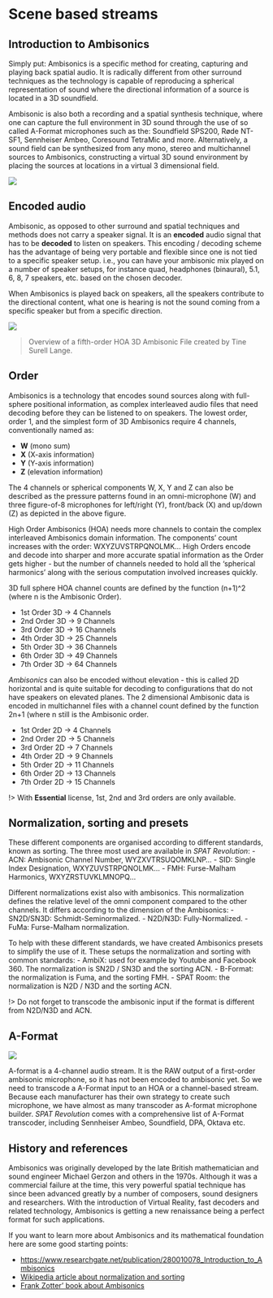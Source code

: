 # Scene based streams

## Introduction to Ambisonics {#sec-scenebased-introAmbi}

Simply put: Ambisonics is a specific method for creating, capturing and playing back spatial audio. It is radically different from other surround techniques as the technology is capable of reproducing a spherical representation of sound where the directional information of a source is located in a 3D soundfield.

Ambisonic is also both a recording and a spatial synthesis technique, where one can capture the full environment in 3D sound through the use of so called A-Format microphones such as the: Soundfield SPS200, Røde NT-SF1, Sennheiser Ambeo, Coresound TetraMic and more. Alternatively, a sound field can be synthesized from any mono, stereo and multichannel sources to Ambisonics, constructing a virtual 3D sound environment by placing the sources at locations in a virtual 3 dimensional field.

![](https://media.githubusercontent.com/media/FLUX-SE/doc_images/main/SpatR/Education/Ambisonic.png)

## Encoded audio

Ambisonic, as opposed to other surround and spatial techniques and methods does not carry a speaker signal. It is an **encoded** audio signal that has to be **decoded** to listen on speakers. This encoding / decoding scheme has the advantage of being very portable and flexible since one is not tied to a specific speaker setup. i.e., you can have your ambisonic mix played on a number of speaker setups, for instance quad, headphones (binaural), 5.1, 6, 8, 7 speakers, etc. based on the chosen decoder.

When Ambisonics is played back on speakers, all the speakers contribute to the directional content, what one is hearing is not the sound coming from a specific speaker but from a specific direction.

![](https://media.githubusercontent.com/media/FLUX-SE/doc_images/main/SpatR/ThirdParty/ReaperHOA3DTrack.jpg)

> Overview of a fifth-order HOA 3D Ambisonic File created by Tine Surell Lange.


## Order

Ambisonics is a technology that encodes sound sources along with full-sphere positional information, as complex interleaved audio files that need decoding before they can be listened to on speakers. The lowest order, order 1, and the simplest form of 3D Ambisonics require 4 channels, conventionally named as:

- **W** (mono sum)
- **X** (X-axis information)
- **Y** (Y-axis information)
- **Z** (elevation information)

The 4 channels or spherical components W, X, Y and Z can also be described as the pressure patterns found in an omni-microphone (W) and three figure-of-8 microphones for left/right (Y), front/back (X) and up/down (Z) as depicted in the above figure.

High Order Ambisonics (HOA) needs more channels to contain the complex interleaved Ambisonics domain information. The components' count increases with the order: WXYZUVSTRPQNOLMK... High Orders encode and decode into sharper and more accurate spatial information as the Order gets higher - but the number of channels needed to hold all the 'spherical harmonics' along with the serious computation involved increases quickly.

3D full sphere HOA channel counts are defined by the function (n+1)^2 (where n is the Ambisonic Order).

- 1st Order 3D -> 4 Channels
- 2nd Order 3D -> 9 Channels
- 3rd Order 3D -> 16 Channels
- 4th Order 3D -> 25 Channels
- 5th Order 3D -> 36 Channels
- 6th Order 3D -> 49 Channels
- 7th Order 3D -> 64 Channels

_Ambisonics_ can also be encoded without elevation - this is called 2D horizontal and is quite suitable for decoding to configurations that do not have speakers on elevated planes. The 2 dimensional Ambisonic data is encoded in multichannel files with a channel count defined by the function 2n+1 (where n still is the Ambisonic order.

- 1st Order 2D -> 4 Channels
- 2nd Order 2D -> 5 Channels
- 3rd Order 2D -> 7 Channels
- 4th Order 2D -> 9 Channels
- 5th Order 2D -> 11 Channels
- 6th Order 2D -> 13 Channels
- 7th Order 2D -> 15 Channels

!> With **Essential** license, 1st, 2nd and 3rd orders are only available.

## Normalization, sorting and presets

These different components are organised according to different standards, known as sorting. The three most used are available in _SPAT Revolution_:
- ACN: Ambisonic Channel Number, WYZXVTRSUQOMKLNP...
- SID: Single Index Designation, WXYZUVSTRPQNOLMK...
- FMH: Furse-Malham Harmonics, WXYZRSTUVKLMNOPQ...

Different normalizations exist also with ambisonics. This normalization defines the relative level of the omni component compared to the other channels. It differs according to the dimension of the Ambisonics:
- SN2D/SN3D: Schmidt-Seminormalized.
- N2D/N3D: Fully-Normalized.
- FuMa: Furse-Malham normalization.

To help with these different standards, we have created Ambisonics presets to simplify the use of it. These setups the normalization and sorting with common standards:
- AmbiX: used for example by Youtube and Facebook 360. The normalization is SN2D / SN3D and the sorting ACN.
- B-Format: the normalization is Fuma, and the sorting FMH.
- SPAT Room: the normalization is N2D / N3D and the sorting ACN.

!> Do not forget to transcode the ambisonic input if the format is different from N2D/N3D and ACN.

## A-Format

![](https://media.githubusercontent.com/media/FLUX-SE/doc_images/main/SpatR/Setup/InputInspectorAFormat.png)

A-format is a 4-channel audio stream. It is the RAW output of a first-order ambisonic microphone, so it has not been encoded to ambisonic yet. So we need to transcode a A-Format input to an HOA or a channel-based stream. Because each manufacturer has their own strategy to create such microphone, we have almost as many transcoder as A-format microphone builder. _SPAT Revolution_ comes with a comprehensive list of A-Format transcoder, including Sennheiser Ambeo, Soundfield, DPA, Oktava etc.


## History and references

Ambisonics was originally developed by the late British mathematician and sound engineer Michael Gerzon and others in the 1970s. Although it was a commercial failure at the time, this very powerful spatial technique has since been advanced greatly by a number of composers, sound designers and researchers. With the introduction of Virtual Reality, fast decoders and related technology, Ambisonics is getting a new renaissance being a perfect format for such applications.

If you want to learn more about Ambisonics and its mathematical foundation here are some good starting points:

- [https://www.researchgate.net/publication/280010078_Introduction_to_Ambisonics](https://www.researchgate.net/publication/280010078_Introduction_to_Ambisonics)
- [Wikipedia article about normalization and sorting](https://en.wikipedia.org/wiki/Ambisonic_data_exchange_formats)
- [Frank Zotter' book about Ambisonics](https://link.springer.com/book/10.1007/978-3-030-17207-7)

<!--[http://flo.mur.at/writings/HOA-intro.pdf](http://flo.mur.at/writings/HOA-intro.pdf)
-->
